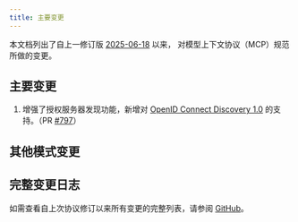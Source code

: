 ```yaml
---
title: 主要变更
---
```


<div id="enable-section-numbers" />

本文档列出了自上一修订版 [2025-06-18](/specification/2025-06-18) 以来，
对模型上下文协议（MCP）规范所做的变更。

## 主要变更

1. 增强了授权服务器发现功能，新增对 [OpenID Connect Discovery 1.0](https://openid.net/specs/openid-connect-discovery-1_0.html) 的支持。（PR [#797](https://github.com/modelcontextprotocol/modelcontextprotocol/pull/797)）

## 其他模式变更

## 完整变更日志

如需查看自上次协议修订以来所有变更的完整列表，请参阅 [GitHub](https://github.com/modelcontextprotocol/specification/compare/2025-06-18...draft)。